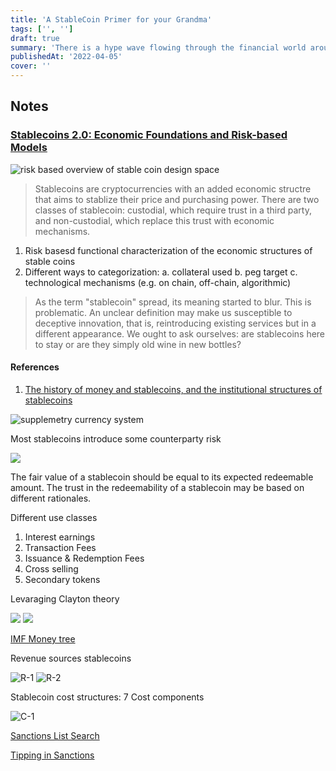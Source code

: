 ```yaml
---
title: 'A StableCoin Primer for your Grandma'
tags: ['', '']
draft: true
summary: 'There is a hype wave flowing through the financial world around blockchain. It is touted as the most important innovation in finance since the invention of fiat money. It promises to bring huge benefits, reduce costs, and allow banks to become as nimble and lean as Silicon Valley startups.'
publishedAt: '2022-04-05'
cover: ''
---
```


## Notes

### [Stablecoins 2.0: Economic Foundations and Risk-based Models](https://berkeley-defi.github.io/assets/material/Stablecoins%202.0%20.pdf)

![risk based overview of stable coin design space](/post-assets/stablecoin-design/stablecoiin-design-space.png)

> Stablecoins are cryptocurrencies with an added economic structre that aims to stablize their price and purchasing power. There are two classes of stablecoin: custodial, which require trust in a third party, and non-custodial, which replace this trust with economic mechanisms.

1. Risk basesd functional characterization of the economic structures of stable coins
2. Different ways to categorization:
   a. collateral used
   b. peg target
   c. technological mechanisms (e.g. on chain, off-chain, algorithmic)

> As the term "stablecoin" spread, its meaning started to blur. This is problematic. An unclear definition may make us susceptible to deceptive innovation, that is, reintroducing existing services but in a different appearance. We ought to ask ourselves: are stablecoins here to stay or are they simply old wine in new bottles?

#### References

1. [The history of money and stablecoins, and the institutional structures of stablecoins ](https://wip.mitpress.mit.edu/pub/17h9tjq7/release/4)

![supplemetry currency system](/post-assets/stablecoin-design/swiss-wir.png)

Most stablecoins introduce some counterparty risk

![](/post-assets/stablecoin-design/disruptiv-innovation.jpg)

The fair value of a stablecoin should be equal to its expected redeemable amount. The trust in the redeemability of a stablecoin may be based on different rationales.

Different use classes

1. Interest earnings
2. Transaction Fees
3. Issuance & Redemption Fees
4. Cross selling
5. Secondary tokens

Levaraging Clayton theory

![](/post-assets/stablecoin-design/imf-1.png)
![](/post-assets/stablecoin-design/imf-2.png)

[IMF Money tree](https://www.imf.org/-/media/Files/Publications/FTN063/2019/English/FTNEA2019001.ashx)

Revenue sources stablecoins

![R-1](/post-assets/stablecoin-design/rev-streams-1.png)
![R-2](/post-assets/stablecoin-design/rev-streams-2.png)

Stablecoin cost structures: 7 Cost components

![C-1](/post-assets/stablecoin-design/sc-cost-structures.png)

[Sanctions List Search](https://sanctionssearch.ofac.treas.gov/)

[Tipping in Sanctions](https://www.investopedia.com/terms/t/tipping.asp)
